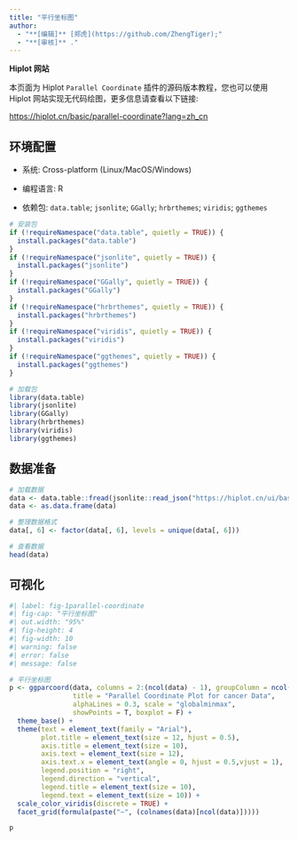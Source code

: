 ```yaml
---
title: "平行坐标图"
author:
  - "**[编辑]** [郑虎](https://github.com/ZhengTiger);"
  - "**[审核]** ."
---
```


::: callout-note
**Hiplot 网站**

本页面为 Hiplot `Parallel Coordinate` 插件的源码版本教程，您也可以使用 Hiplot 网站实现无代码绘图，更多信息请查看以下链接:

<https://hiplot.cn/basic/parallel-coordinate?lang=zh_cn>
:::

## 环境配置

-   系统: Cross-platform (Linux/MacOS/Windows)

-   编程语言: R

-   依赖包: `data.table`; `jsonlite`; `GGally`; `hrbrthemes`; `viridis`; `ggthemes`

```r
# 安装包
if (!requireNamespace("data.table", quietly = TRUE)) {
  install.packages("data.table")
}
if (!requireNamespace("jsonlite", quietly = TRUE)) {
  install.packages("jsonlite")
}
if (!requireNamespace("GGally", quietly = TRUE)) {
  install.packages("GGally")
}
if (!requireNamespace("hrbrthemes", quietly = TRUE)) {
  install.packages("hrbrthemes")
}
if (!requireNamespace("viridis", quietly = TRUE)) {
  install.packages("viridis")
}
if (!requireNamespace("ggthemes", quietly = TRUE)) {
  install.packages("ggthemes")
}

# 加载包
library(data.table)
library(jsonlite)
library(GGally)
library(hrbrthemes)
library(viridis)
library(ggthemes)
```

## 数据准备

```r
# 加载数据
data <- data.table::fread(jsonlite::read_json("https://hiplot.cn/ui/basic/parallel-coordinate/data.json")$exampleData$textarea[[1]])
data <- as.data.frame(data)

# 整理数据格式
data[, 6] <- factor(data[, 6], levels = unique(data[, 6]))

# 查看数据
head(data)
```

## 可视化

```r
#| label: fig-1parallel-coordinate
#| fig-cap: "平行坐标图"
#| out.width: "95%"
#| fig-height: 4
#| fig-width: 10
#| warning: false
#| error: false
#| message: false

# 平行坐标图
p <- ggparcoord(data, columns = 2:(ncol(data) - 1), groupColumn = ncol(data),
                title = "Parallel Coordinate Plot for cancer Data",
                alphaLines = 0.3, scale = "globalminmax",
                showPoints = T, boxplot = F) +
  theme_base() +
  theme(text = element_text(family = "Arial"),
        plot.title = element_text(size = 12, hjust = 0.5),
        axis.title = element_text(size = 10),
        axis.text = element_text(size = 12),
        axis.text.x = element_text(angle = 0, hjust = 0.5,vjust = 1),
        legend.position = "right",
        legend.direction = "vertical",
        legend.title = element_text(size = 10),
        legend.text = element_text(size = 10)) +
  scale_color_viridis(discrete = TRUE) +
  facet_grid(formula(paste("~", (colnames(data)[ncol(data)]))))

p
```


